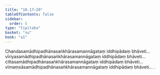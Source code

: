 ```yaml
---
title: "18.17–20"
tableOfContents: false
sidebar:
  order: 5
type: "tipitaka"
basket: "su"
book: "a1"
---
```



<DynamicBreadcrumb />

<Division number="398–401" book="a1" bookNo="15">

<Paragraph number="444" book="a1">
Chandasamādhipadhānasaṅkhārasamannāgataṃ iddhipādaṃ bhāveti…  vīriyasamādhipadhānasaṅkhārasamannāgataṃ iddhipādaṃ bhāveti…  cittasamādhipadhānasaṅkhārasamannāgataṃ iddhipādaṃ bhāveti…  vīmaṃsāsamādhipadhānasaṅkhārasamannāgataṃ iddhipādaṃ bhāveti… .
</Paragraph>
</Division>